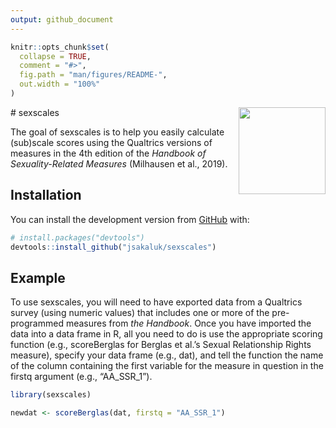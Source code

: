 ```yaml
---
output: github_document
---
```


<!-- README.md is generated from README.Rmd. Please edit that file -->

```r
knitr::opts_chunk$set(
  collapse = TRUE,
  comment = "#>",
  fig.path = "man/figures/README-",
  out.width = "100%"
)
```
 # sexscales <img src='man/figures/logo.png' align="right" height="139" />

<!-- badges: start -->
<!-- badges: end -->

The goal of sexscales is to help you easily calculate (sub)scale scores using the Qualtrics versions of measures in the 4th edition of the *Handbook of Sexuality-Related Measures* (Milhausen et al., 2019). 

## Installation

You can install the development version from [GitHub](https://github.com/) with:

``` r
# install.packages("devtools")
devtools::install_github("jsakaluk/sexscales")
```
## Example

To use sexscales, you will need to have exported data from a Qualtrics survey (using numeric values) that includes one or more of the pre-programmed measures from *the Handbook*.
Once you have imported the data into a data frame in R, all you need to do is use the appropriate scoring function (e.g., scoreBerglas for Berglas et al.'s Sexual Relationship Rights measure), specify your data frame (e.g., dat), and tell the function the name of the column containing the first variable for the measure in question in the firstq argument (e.g., "AA_SSR_1"). 

```r
library(sexscales)

newdat <- scoreBerglas(dat, firstq = "AA_SSR_1")

```
